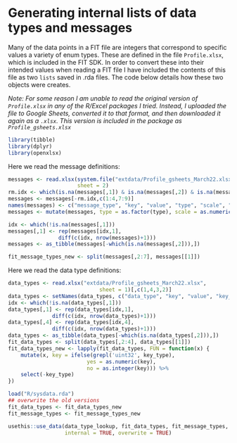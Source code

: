 
# Generating internal lists of data types and messages

Many of the data points in a FIT file are integers that correspond to specific values a variety of enum types.  These are defined in the file `Profile.xlsx`, which is included in the FIT SDK.  In order to convert these into their intended values when reading a FIT file I have included the contents of this file as two `lists` saved in .rda files.  The code below details how these two objects were creates.

*Note: For some reason I am unable to read the original version of `Profile.xlsx` in any of the R/Excel packages I tried.  Instead, I uploaded the file to Google Sheets, converted it to that format, and then downloaded it again as a `.xlsx`.  This version is included in the package as `Profile_gsheets.xlsx`*

```r
library(tibble)
library(dplyr)
library(openxlsx)
```

Here we read the message definitions:

```r
messages <- read.xlsx(system.file("extdata/Profile_gsheets_March22.xlsx", package = "FITfileR"), 
                      sheet = 2)
rm.idx <- which(is.na(messages[,1]) & is.na(messages[,2]) & is.na(messages[,3]))
messages <- messages[-rm.idx,c(1:4,7:9)]
names(messages) <- c("message_type", "key", "value", "type", "scale", "offset", "units")
messages <- mutate(messages, type = as.factor(type), scale = as.numeric(scale), offset = as.numeric(offset))

idx <- which(!is.na(messages[,1]))
messages[,1] <- rep(messages[idx,1], 
                diff(c(idx, nrow(messages)+1)))
messages <- as_tibble(messages[-which(is.na(messages[,2])),])

fit_message_types_new <- split(messages[,2:7], messages[[1]])
```

Here we read the data type definitions:

```r
data_types <- read.xlsx("extdata/Profile_gsheets_March22.xlsx", 
                             sheet = 1)[,c(1,4,3,2)]
data_types <- setNames(data_types, c("data_type", "key", "value", "key_type"))
idx <- which(!is.na(data_types[,1]))
data_types[,1] <- rep(data_types[idx,1], 
              diff(c(idx, nrow(data_types)+1)))
data_types[,4] <- rep(data_types[idx,4], 
              diff(c(idx, nrow(data_types)+1)))
data_types <- as_tibble(data_types[-which(is.na(data_types[,2])),])
fit_data_types <- split(data_types[,2:4], data_types[[1]])
fit_data_types_new <- lapply(fit_data_types, FUN = function(x) {
    mutate(x, key = ifelse(grepl('uint32', key_type), 
                         yes = as.numeric(key), 
                         no = as.integer(key))) %>%
    select(-key_type)
})
```

```r
load("R/sysdata.rda")
## overwrite the old versions
fit_data_types <- fit_data_types_new
fit_message_types <- fit_message_types_new

usethis::use_data(data_type_lookup, fit_data_types, fit_message_types, 
                  internal = TRUE, overwrite = TRUE)
```
